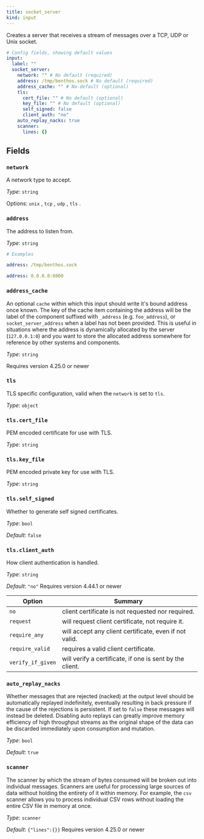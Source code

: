 ```yaml
---
title: socket_server
kind: input
---
```


Creates a server that receives a stream of messages over a TCP, UDP or Unix socket.

```yml
# Config fields, showing default values
input:
  label: ""
  socket_server:
    network: "" # No default (required)
    address: /tmp/benthos.sock # No default (required)
    address_cache: "" # No default (optional)
    tls:
      cert_file: "" # No default (optional)
      key_file: "" # No default (optional)
      self_signed: false
      client_auth: "no"
    auto_replay_nacks: true
    scanner:
      lines: {}
```

## Fields

### `network`

A network type to accept.


*Type*: `string`


Options:
`unix`
, `tcp`
, `udp`
, `tls`
.

### `address`

The address to listen from.


*Type*: `string`


```yml
# Examples

address: /tmp/benthos.sock

address: 0.0.0.0:6000
```

### `address_cache`

An optional `cache` within which this input should write it's bound address once known. The key of the cache item containing the address will be the label of the component suffixed with `_address` (e.g. `foo_address`), or `socket_server_address` when a label has not been provided. This is useful in situations where the address is dynamically allocated by the server (`127.0.0.1:0`) and you want to store the allocated address somewhere for reference by other systems and components.


*Type*: `string`

Requires version 4.25.0 or newer

### `tls`

TLS specific configuration, valid when the `network` is set to `tls`.


*Type*: `object`


### `tls.cert_file`

PEM encoded certificate for use with TLS.


*Type*: `string`


### `tls.key_file`

PEM encoded private key for use with TLS.


*Type*: `string`


### `tls.self_signed`

Whether to generate self signed certificates.


*Type*: `bool`

*Default*: `false`

### `tls.client_auth`

How client authentication is handled.


*Type*: `string`

*Default*: `"no"`
Requires version 4.44.1 or newer


| Option | Summary |
| ------ | ------- |
| `no` | client certificate is not requested nor required. |
| `request` | will request client certificate, not require it. |
| `require_any` | will accept any client certificate, even if not valid. |
| `require_valid` | requires a valid client certificate. |
| `verify_if_given` | will verify a certificate, if one is sent by the client. |


### `auto_replay_nacks`

Whether messages that are rejected (nacked) at the output level should be automatically replayed indefinitely, eventually resulting in back pressure if the cause of the rejections is persistent. If set to `false` these messages will instead be deleted. Disabling auto replays can greatly improve memory efficiency of high throughput streams as the original shape of the data can be discarded immediately upon consumption and mutation.


*Type*: `bool`

*Default*: `true`

### `scanner`

The scanner by which the stream of bytes consumed will be broken out into individual messages. Scanners are useful for processing large sources of data without holding the entirety of it within memory. For example, the `csv` scanner allows you to process individual CSV rows without loading the entire CSV file in memory at once.


*Type*: `scanner`

*Default*: `{"lines":{}}`
Requires version 4.25.0 or newer


